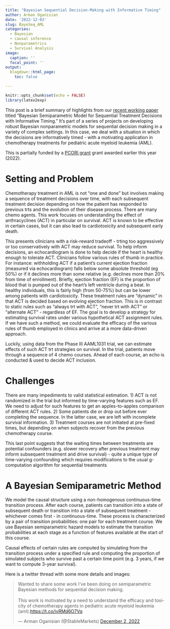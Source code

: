 ```yaml
---
title: "Bayesian Sequential Decision-Making with Informative Timing"
author: Arman Oganisian
date: '2022-12-03'
slug: BayeSeq_AML
categories:
  - Bayesian
  - causal inference
  - Nonparametrics
  - Survival Analysis
image:
  caption: ''
  focal_point: ''
output:
  blogdown::html_page:
    toc: false

---
```


```r
knitr::opts_chunk$set(echo = FALSE)
library(latex2exp)

```

This post is a brief summary of highlights from our [recent working paper](https://arxiv.org/abs/2211.16393) titled "Bayesian Semiparametric Model for Sequential Treatment Decisions with Informative Timing." It's part of a series of projects on developing robust Bayesian nonparametric models for sequential decision making in a variety of complex settings. In this case, we deal with a situation in which the decisions are informatively timed - with a motivating application in chemotherapy treatments for pediatric acute myeloid leukemia (AML).

This is partially funded by a [PCORI grant](https://www.pcori.org/research-results/2022/statistical-methods-optimizing-dynamic-patient-level-treatment-and-monitoring-strategies) grant awarded earlier this year (2022).

# Setting and Problem

Chemotherapy treatment in AML is not “one and done” but involves making a sequence of treatment decisions over time, with each subsequent treatment decision depending on how the patient has responded to previous trts and the evolution of their disease process. There are many chemo agents. This work focuses on understanding the effect of anthracyclines (ACT) in particular on survival. ACT is known to be effective in certain cases, but it can also lead to cardiotoxicity and subsequent early death.

This presents clinicians with a risk-reward tradeoff - trting too aggressively or too conservatively with ACT may reduce survival. To help inform decisions, an echocardiogram is done to help decide if the heart is healthy enough to tolerate ACT. Clinicians follow various rules of thumb in practice. For instance: withholding ACT if a patient’s current ejection fraction (measured via echocardiogram) falls below some absolute threshold (eg 50%) or if it declines more than some relative (e.g. declines more than 20% from time of enrollment). Briefly, ejection fraction (EF) is the proportion of blood that is pumped out of the heart's left ventricle during a beat. In healthy individuals, this is fairly high (from 50-75%) but can be lower among patients with cardiotoxicity. These treatment rules are "dynamic" in that ACT is decided based on evolving ejection fraction. This is in contrast to static rules such as “always trt with ACT”, “never trt with ACT” or “alternate ACT” - regardless of EF. The goal is to develop a strategy for estimating survival rates under various hypothetical ACT assignment rules. If we have such a method, we could evaluate the efficacy of the various rules of thumb employed in clinics and arrive at a more data-driven approach.

Luckily, using data from the Phase III AAML1031 trial, we can estimate effects of such ACT trt strategies on survival. In the trial, patients move through a sequence of 4 chemo courses. Ahead of each course, an echo is conducted & used to decide ACT inclusion.

# Challenges
There are many impediments to valid statistical estimation. 1) ACT is not randomized in the trial but informed by time-varying features such as EF. We need to adjust for such features to get an apples-to-apples comparison of different ACT rules. 2) Some patients die or drop out before ever completing the sequence. In the latter case, we are left with incomplete survival information. 3) Treatment courses are not initiated at pre-fixed times, but depending on when subjects recover from the previous chemotherapy course.

This last point suggests that the waiting times between treatments are potential confounders (e.g. slower recovery after previous treatment may inform subsequent treatment and drive survival) - quite a unique type of time-varying confounding which requires modifications to the usual g-computation algorithm for sequential treatments

# A Bayesian Semiparametric Method

We model the causal structure using a non-homogenous continuous-time transition process. After each course, patients can transition into a state of subsequent death or transition into a state of subsequent treatment - whichever comes first - in continuous-time. These process is characterized by a pair of transition probabilities: one pair for each treatment course. We use Bayesian semiparametric hazard models to estimate the transition probabilities at each stage as a function of features available at the start of this course.

Causal effects of certain rules are computed by simulating from the transition process under a specified rule and computing the proportion of simulated subjects who survive past a certain time point (e.g. 3 years, if we want to compute 3-year survival).

Here is a twitter thread with some more details and images:

<blockquote class="twitter-tweet"><p lang="en" dir="ltr">Wanted to share some work I’ve been doing on semiparametric Bayesian methods for sequential decision making.<br><br>This work is motivated by a need to understand the efficacy and toxicity of chemotherapy agents in pediatric acute myeloid leukemia (aml).<a href="https://t.co/ivRMd6O7Vq">https://t.co/ivRMd6O7Vq</a></p>&mdash; Arman Oganisian (@StableMarkets) <a href="https://twitter.com/StableMarkets/status/1598711965857087489?ref_src=twsrc%5Etfw">December 2, 2022</a></blockquote> <script async src="https://platform.twitter.com/widgets.js" charset="utf-8"></script>